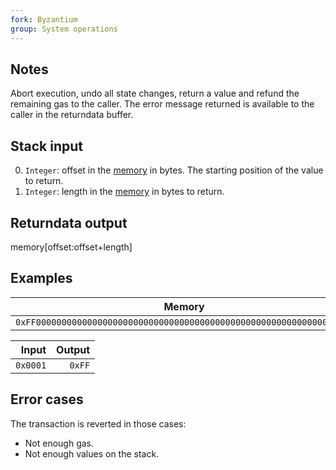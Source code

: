 ```yaml
---
fork: Byzantium
group: System operations
---
```


## Notes

Abort execution, undo all state changes, return a value and refund the remaining gas to the caller.
The error message returned is available to the caller in the returndata buffer.

## Stack input

0. `Integer`: offset in the [memory](/about) in bytes. The starting position of the value to return.
1. `Integer`: length in the [memory](/about) in bytes to return.

## Returndata output

memory[offset:offset+length]

## Examples

| Memory |
|--------|
| `0xFF00000000000000000000000000000000000000000000000000000000000000` |

|  Input   | Output |
|---------:|-------:|
| `0x0001` | `0xFF` |

## Error cases

The transaction is reverted in those cases:
- Not enough gas.
- Not enough values on the stack.
